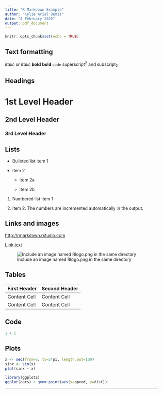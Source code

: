```yaml
---
title: "R Markdown Example"
author: "Kylie Ariel Bemis"
date: "4 February 2020"
output: pdf_document
---
```


```r
knitr::opts_chunk$set(echo = TRUE)
```

Text formatting 
------------------------------------------------------------

*italic*  or _italic_
**bold**   __bold__
`code`
superscript^2^ and subscript~2~

Headings
------------------------------------------------------------

# 1st Level Header

## 2nd Level Header

### 3rd Level Header

Lists
------------------------------------------------------------

*   Bulleted list item 1

*   Item 2

    * Item 2a

    * Item 2b

1.  Numbered list item 1

1.  Item 2. The numbers are incremented automatically in the output.

Links and images
------------------------------------------------------------

<http://rmarkdown.rstudio.com>

[Link text](http://rmarkdown.rstudio.com)

![Include an image named Rlogo.png in the same directory](fig/Rlogo.png)

Tables 
------------------------------------------------------------

First Header  | Second Header
------------- | -------------
Content Cell  | Content Cell
Content Cell  | Content Cell

Code
------------------------------------------------------------

```r
1 + 1
```


Plots
------------------------------------------------------------

```r
x <- seq(from=0, to=2*pi, length.out=100)
sinx <- sin(x)
plot(sinx ~ x)
```

```r
library(ggplot2)
ggplot(cars) + geom_point(aes(x=speed, y=dist))
```

---

```r
```

